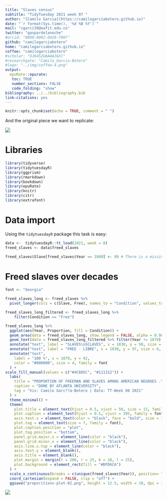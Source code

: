 ```yaml
---
title: "Slaves census"
subtitle: "TidyTuesday 2021 week 07 "
author: "[Camilo Garcia](https://camilogarciabotero.github.io)"
date: "`r format(Sys.time(), '%d %B %Y')`"
mail: "cgarci39@eafit.edu.co"
twitter: "gaspardelanoche"
#orcid: "0000-0002-0426-7007"
github: "camilogarciabotero"
home: "camilogarciabotero.github.io"
coffee: "camilogarciabotero"
#scholar: "OJ6452UAAAAJ&hl"
#researchgate: "Camilo_Garcia-Botero"
#logo: "../img/coffee-4.png"
output:
  epuRate::epurate:
   toc: TRUE
   number_sections: FALSE
   code_folding: "show"
bibliography: ../../bibliography.bib
link-citations: yes
---
```


```r
knitr::opts_chunk$set(echo = TRUE, comment = " ")
```


And the original piece we want to replicate:

![](original-proportion.jpg)

# Libraries

```r
library(tidyverse) 
library(tidytuesdayR)
library(ggprism)
library(rmarkdown)
library(bookdown)
library(epuRate)
library(knitr)
library(citr)
library(extrafont)
```


# Data import

Using the `tidytuesdayR` package this task is easy:

```r
data <-  tidytuesdayR::tt_load(2021, week = 8)
freed_slaves <- data$freed_slaves

freed_slaves$Slave[freed_slaves$Year == 1800] <- 89 # There is a missing value in data
```

# Freed slaves over decades

```r
font <- "Georgia"

freed_slaves_long <- freed_slaves %>%
  pivot_longer(cols = c(Slave, Free), names_to = "Condition", values_to = "Proportion")

freed_slaves_long_filtered <- freed_slaves_long %>% 
    filter(Condition == "Free")

freed_slaves_long %>%
  ggplot(aes(Year, Proportion, fill = Condition)) +
  geom_area(data = freed_slaves_long, show.legend = FALSE, alpha = 0.98) +
  geom_text(data = freed_slaves_long_filtered %>% filter(Year != 1870), aes(label = paste0(Proportion, "%"), y = 102-Proportion), family = font) +
  annotate("text", label = "SLAVES\nSCLAVES", x = 1830, y = 50, size = 8, colour = "#D3CABA", family = font) +
  annotate("text", label = "FREE - LIBRE", x = 1830, y = 97, size = 6, colour = "#000000", family = font) +
  annotate("text",
    label = "100 %", x = 1870, y = 92,
    color = "#000000", size = 4, family = font
  ) +
scale_fill_manual(values = c("#4C885C", "#111312")) +
  labs(
    title = "PROPORTION OF FREEMAN AND SLAVES AMONG AMERICAN NEGROES .\n\n\nPROPORTION DES N??GRES LIBRES ET DES SCLAVES EN AM??RIQUE .",
    caption = "DONE BY ATLANTA UNIVERSITY",
    tag = "Vis: Camilo Garc??a-Botero | Data: TT-Week 08 2021"
  ) +
  theme_minimal() +
  theme(
    plot.title = element_text(hjust = 0.5, vjust = 50, size = 15, family = font),
    plot.caption = element_text(hjust = 0.5, vjust = 395, family = font),
    axis.text.x = element_text(color = "black", face = "bold", size = 14, family = font),
    plot.tag = element_text(size = 7, family = font),
    plot.caption.position = "plot",
    plot.tag.position = "bottom",
    panel.grid.major.x = element_line(color = "black"),
    panel.grid.minor.x = element_line(color = "black"),
    axis.line.x.top = element_line(color = "black"),
    axis.text.y = element_blank(),
    axis.title = element_blank(),
    plot.margin = margin(t = 200, r = 25, b = 10, l = 25),
    plot.background = element_rect(fill = "#DFD6CA")
  ) +
  scale_x_continuous(breaks = c(unique(freed_slaves$Year)), position= "top") +
  coord_cartesian(expand = FALSE, clip = "off") +
  ggsave("proporitions-plot-02.png", height = 12.5, width = 10, dpi = 300)


```

![](proporitions-plot-02.png)




<!-- ------------------------------------------------------------------------ -->

<!-- <br><br> -->

<!-- ::: {#disqus_thread} -->
<!-- ::: -->

<!-- ```{=html} -->
<!-- <script> -->

<!-- /** -->
<!-- *  RECOMMENDED CONFIGURATION VARIABLES: EDIT AND UNCOMMENT THE SECTION BELOW TO INSERT DYNAMIC VALUES FROM YOUR PLATFORM OR CMS. -->
<!-- *  LEARN WHY DEFINING THESE VARIABLES IS IMPORTANT: https://disqus.com/admin/universalcode/#configuration-variables*/ -->
<!-- /* -->
<!-- var disqus_config = function () { -->
<!-- this.page.url = PAGE_URL;  // Replace PAGE_URL with your page's canonical URL variable -->
<!-- this.page.identifier = PAGE_IDENTIFIER; // Replace PAGE_IDENTIFIER with your page's unique identifier variable -->
<!-- }; -->
<!-- */ -->
<!-- (function() { // DON'T EDIT BELOW THIS LINE -->
<!-- var d = document, s = d.createElement('script'); -->
<!-- s.src = 'https://camilogarciabotero-github-io.disqus.com/embed.js'; -->
<!-- s.setAttribute('data-timestamp', +new Date()); -->
<!-- (d.head || d.body).appendChild(s); -->
<!-- })(); -->
<!-- </script> -->
<!-- ``` -->
<!-- <noscript> -->

<!-- Please enable JavaScript to view the <a href="https://disqus.com/?ref_noscript">comments powered by Disqus.</a> -->

<!-- </noscript> -->

<!-- ------------------------------------------------------------------------ -->

<script src="https://utteranc.es/client.js"
        repo="camilogarciabotero/Tidytuesdays"
        issue-term="https://github.com/camilogarciabotero/Tidytuesdays/issues"
        theme="github-dark-orange"
        crossorigin="anonymous"
        async>
</script>